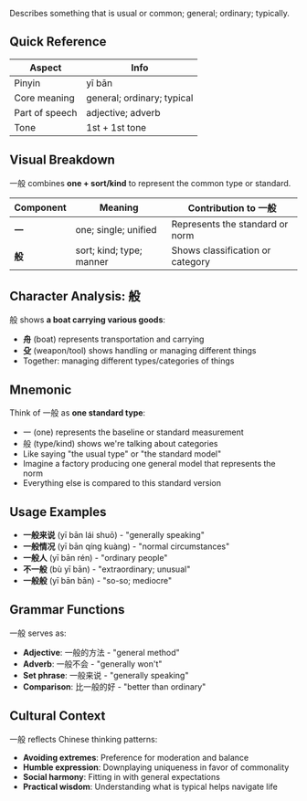 Describes something that is usual or common; general; ordinary; typically.

## Quick Reference

| Aspect         | Info                       |
| -------------- | -------------------------- |
| Pinyin         | yī bān                     |
| Core meaning   | general; ordinary; typical |
| Part of speech | adjective; adverb          |
| Tone           | 1st + 1st tone             |

## Visual Breakdown

一般 combines **one + sort/kind** to represent the common type or standard.

| Component | Meaning                  | Contribution to 一般             |
| --------- | ------------------------ | -------------------------------- |
| **一**    | one; single; unified     | Represents the standard or norm  |
| **般**    | sort; kind; type; manner | Shows classification or category |

## Character Analysis: 般

般 shows **a boat carrying various goods**:

- **舟** (boat) represents transportation and carrying
- **殳** (weapon/tool) shows handling or managing different things
- Together: managing different types/categories of things

## Mnemonic

Think of 一般 as **one standard type**:

- 一 (one) represents the baseline or standard measurement
- 般 (type/kind) shows we're talking about categories
- Like saying "the usual type" or "the standard model"
- Imagine a factory producing one general model that represents the norm
- Everything else is compared to this standard version

## Usage Examples

- **一般来说** (yī bān lái shuō) - "generally speaking"
- **一般情况** (yī bān qíng kuàng) - "normal circumstances"
- **一般人** (yī bān rén) - "ordinary people"
- **不一般** (bù yī bān) - "extraordinary; unusual"
- **一般般** (yī bān bān) - "so-so; mediocre"

## Grammar Functions

一般 serves as:

- **Adjective**: 一般的方法 - "general method"
- **Adverb**: 一般不会 - "generally won't"
- **Set phrase**: 一般来说 - "generally speaking"
- **Comparison**: 比一般的好 - "better than ordinary"

## Cultural Context

一般 reflects Chinese thinking patterns:

- **Avoiding extremes**: Preference for moderation and balance
- **Humble expression**: Downplaying uniqueness in favor of commonality
- **Social harmony**: Fitting in with general expectations
- **Practical wisdom**: Understanding what is typical helps navigate life
